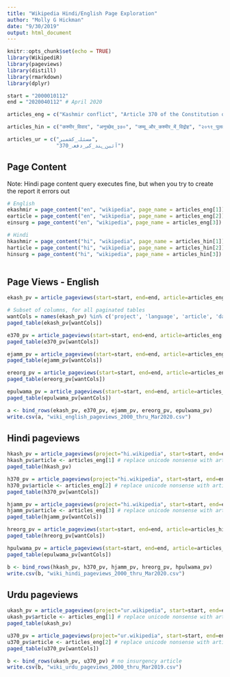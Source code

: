 ```yaml
---
title: "Wikipedia Hindi/English Page Exploration"
author: "Molly G Hickman"
date: "9/30/2019"
output: html_document
---
```


```r
knitr::opts_chunk$set(echo = TRUE)
library(WikipediR)
library(pageviews)
library(distill)
library(rmarkdown)
library(dplyr)

start = "2000010112"
end = "2020040112" # April 2020

articles_eng = c("Kashmir conflict", "Article 370 of the Constitution of India", "Insurgency in Jammu and Kashmir", "Jammu and Kashmir Reorganisation Act, 2019", "2019 Pulwama attack")

articles_hin = c("कश्मीर_विवाद", "अनुच्छेद_३७०", "जम्मू_और_कश्मीर_में_विद्रोह", "२०१९_पुलवामा_हमला", "जम्मू_और_कश्मीर_पुनर्गठन_अधिनियम,_2019")

articles_ur = c("مسئلہ_کشمیر", 
                "آئین_ہند_کی_دفعہ_370")

```

## Page Content
Note: Hindi page content query executes fine, but when you try to create the report it errors out

```r
# English
ekashmir = page_content("en", "wikipedia", page_name = articles_eng[1])
earticle = page_content("en", "wikipedia", page_name = articles_eng[2])
einsurg = page_content("en", "wikipedia", page_name = articles_eng[3])

# Hindi
hkashmir = page_content("hi", "wikipedia", page_name = articles_hin[1])
harticle = page_content("hi", "wikipedia", page_name = articles_hin[2])
hinsurg = page_content("hi", "wikipedia", page_name = articles_hin[3])
                         
```

## Page Views - English

```r
ekash_pv = article_pageviews(start=start, end=end, article=articles_eng[1])

# Subset of columns, for all paginated tables
wantCols = names(ekash_pv) %in% c('project', 'language', 'article', 'date', 'views')
paged_table(ekash_pv[wantCols])
```


```r
e370_pv = article_pageviews(start=start, end=end, article=articles_eng[2])
paged_table(e370_pv[wantCols])
```


```r
ejamm_pv = article_pageviews(start=start, end=end, article=articles_eng[3])
paged_table(ejamm_pv[wantCols])
```

```r
ereorg_pv = article_pageviews(start=start, end=end, article=articles_eng[4])
paged_table(ereorg_pv[wantCols])
```

```r
epulwama_pv = article_pageviews(start=start, end=end, article=articles_eng[5])
paged_table(epulwama_pv[wantCols])
```

```r
a <- bind_rows(ekash_pv, e370_pv, ejamm_pv, ereorg_pv, epulwama_pv)
write.csv(a, "wiki_english_pageviews_2000_thru_Mar2020.csv")
```

## Hindi pageviews

```r
hkash_pv = article_pageviews(project="hi.wikipedia", start=start, end=end, article=articles_hin[1])
hkash_pv$article <- articles_eng[1] # replace unicode nonsense with article name
paged_table(hkash_pv)
```

```r
h370_pv = article_pageviews(project="hi.wikipedia", start=start, end=end, article=articles_hin[2])
h370_pv$article <- articles_eng[2] # replace unicode nonsense with article name
paged_table(h370_pv[wantCols])
```

```r
hjamm_pv = article_pageviews(project="hi.wikipedia", start=start, end=end, article=articles_hin[3])
hjamm_pv$article <- articles_eng[3] # replace unicode nonsense with article name
paged_table(hjamm_pv[wantCols])
```

```r
hreorg_pv = article_pageviews(start=start, end=end, article=articles_hin[4])
paged_table(hreorg_pv[wantCols])
```

```r
hpulwama_pv = article_pageviews(start=start, end=end, article=articles_hin[5])
paged_table(epulwama_pv[wantCols])
```

```r
b <- bind_rows(hkash_pv, h370_pv, hjamm_pv, hreorg_pv, hpulwama_pv)
write.csv(b, "wiki_hindi_pageviews_2000_thru_Mar2020.csv")
```

## Urdu pageviews

```r
ukash_pv = article_pageviews(project="ur.wikipedia", start=start, end=end, article=articles_ur[1])
ukash_pv$article <- articles_eng[1] # replace unicode nonsense with article name
paged_table(ukash_pv)
```

```r
u370_pv = article_pageviews(project="ur.wikipedia", start=start, end=end, article=articles_ur[2])
u370_pv$article <- articles_eng[2] # replace unicode nonsense with article name
paged_table(u370_pv[wantCols])
```

```r
b <- bind_rows(ukash_pv, u370_pv) # no insurgency article
write.csv(b, "wiki_urdu_pageviews_2000_thru_Mar2019.csv")
```

